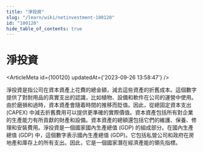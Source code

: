 ```yaml
---
title: "淨投資"
slug: "/learn/wiki/netinvestment-100120"
id: "100120"
hide_table_of_contents: true
---
```



# 淨投資

<ArticleMeta id={100120} updatedAt={'2023-09-26 13:58:47'} />
<div className='border-solid border-b border-t-0 my-4 border-[var(--ifm-color-gray-300)]' />

淨投資是指公司在資本資產上花費的總金額，減去這些資產的折舊成本。這個數字提供了對耐用品的真實支出的認識，比如植物、設備和軟件在公司的運營中使用。由於磨損和過時，資本資產會隨着時間的推移而貶值。因此，從總固定資本支出 (CAPEX) 中減去折舊費用可以提供更準確的實際價值。資本資產包括所有對企業的生產能力有所貢獻的財產和設備。資本資產的總額還包括它們的維護、保養、修理和安裝費用。淨投資是一個國家國內生產總值 (GDP) 的組成部分。在國內生產總值 (GDP) 中，這個數字表示國內生產總值 (GDP)。它包括私營公司和政府在房地產和庫存上的所有支出。因此，它是一個國家潛在經濟產能的領先指標。
